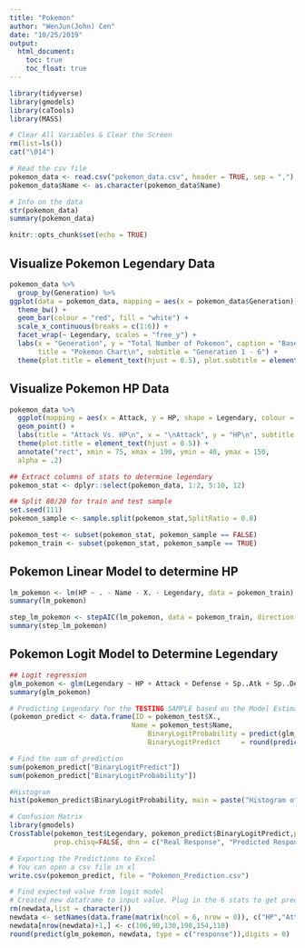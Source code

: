 ```yaml
---
title: "Pokemon"
author: "WenJun(John) Cen"
date: "10/25/2019"
output: 
  html_document:
    toc: true
    toc_float: true
---
```


```r

library(tidyverse)
library(gmodels)
library(caTools)
library(MASS)

# Clear All Variables & Clear the Screen
rm(list=ls())
cat("\014")

# Read the csv file
pokemon_data <- read.csv("pokemon_data.csv", header = TRUE, sep = ",")
pokemon_data$Name <- as.character(pokemon_data$Name)

# Info on the data
str(pokemon_data)
summary(pokemon_data)

knitr::opts_chunk$set(echo = TRUE)
```

## Visualize Pokemon Legendary Data
```r

pokemon_data %>%
  group_by(Generation) %>%
ggplot(data = pokemon_data, mapping = aes(x = pokemon_data$Generation)) +
  theme_bw() +
  geom_bar(colour = "red", fill = "white") +
  scale_x_continuous(breaks = c(1:6)) +
  facet_wrap(~ Legendary, scales = "free_y") +
  labs(x = "Generation", y = "Total Number of Pokemon", caption = "Based on Kaggle",
       title = "Pokemon Chart\n", subtitle = "Generation 1 - 6") +
  theme(plot.title = element_text(hjust = 0.5), plot.subtitle = element_text(hjust = 0.5))
```

## Visualize Pokemon HP Data

```r
pokemon_data %>%
  ggplot(mapping = aes(x = Attack, y = HP, shape = Legendary, colour = Legendary)) +
  geom_point() +
  labs(title = "Attack Vs. HP\n", x = "\nAttack", y = "HP\n", subtitle = "Pokemon Statistics\n") +
  theme(plot.title = element_text(hjust = 0.5)) +
  annotate("rect", xmin = 75, xmax = 190, ymin = 40, ymax = 150,
  alpha = .2)
```


```r
## Extract columns of stats to determine legendary
pokemon_stat <- dplyr::select(pokemon_data, 1:2, 5:10, 12)

## Split 80/20 for train and test sample
set.seed(111)
pokemon_sample <- sample.split(pokemon_stat,SplitRatio = 0.8)

pokemon_test <- subset(pokemon_stat, pokemon_sample == FALSE)
pokemon_train <- subset(pokemon_stat, pokemon_sample == TRUE)
```

## Pokemon Linear Model to determine HP

```r

lm_pokemon <- lm(HP ~ . - Name - X. - Legendary, data = pokemon_train)
summary(lm_pokemon)

step_lm_pokemon <- stepAIC(lm_pokemon, data = pokemon_train, direction = "both")
summary(step_lm_pokemon)
```

## Pokemon Logit Model to Determine Legendary

```r
## Logit regression
glm_pokemon <- glm(Legendary ~ HP + Attack + Defense + Sp..Atk + Sp..Def + Speed, family = binomial(link = "logit"), data = pokemon_train)
summary(glm_pokemon)

# Predicting Legendary for the TESTING SAMPLE based on the Model Estimates
(pokemon_predict <- data.frame(ID = pokemon_test$X.,
                              Name = pokemon_test$Name,
                                  BinaryLogitProbability = predict(glm_pokemon, pokemon_test, type = c("response")),
                                  BinaryLogitPredict     = round(predict(glm_pokemon, pokemon_test, type = c("response")), digits = 0)))

# Find the sum of prediction
sum(pokemon_predict["BinaryLogitPredict"])
sum(pokemon_predict["BinaryLogitProbability"])

#Histogram
hist(pokemon_predict$BinaryLogitProbability, main = paste("Histogram of Response Probs"), xlab = "Prob of Response")

# Confusion Matrix
library(gmodels)
CrossTable(pokemon_test$Legendary, pokemon_predict$BinaryLogitPredict,prop.r=TRUE, prop.c=FALSE, prop.t=FALSE,
           prop.chisq=FALSE, dnn = c("Real Response", "Predicted Response"))
```

```r
# Exporting the Predictions to Excel
# You can open a csv file in xl
write.csv(pokemon_predict, file = "Pokemon_Prediction.csv")
```
```r
# Find expected value from logit model
# Created new dataframe to input value. Plug in the 6 stats to get predicted binary on whether it is legendary.
rm(newdata,list = character())
newdata <- setNames(data.frame(matrix(ncol = 6, nrow = 0)), c("HP","Attack","Defense","Sp..Atk","Sp..Def","Speed"))
newdata[nrow(newdata)+1,] <- c(106,90,130,190,154,110)
round(predict(glm_pokemon, newdata, type = c("response")),digits = 0)
```
